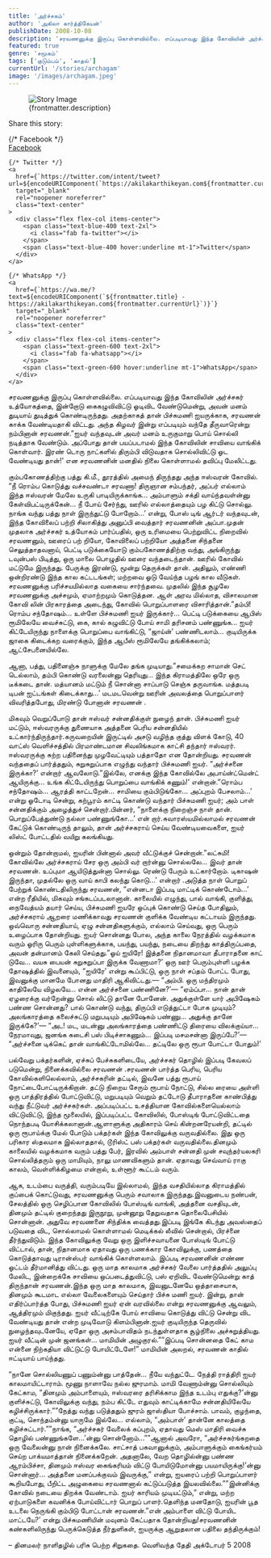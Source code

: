 ```yaml
---
title: 'அர்ச்சகம்'
author: 'அகிலா கார்த்திகேயன்'
publishDate: 2008-10-08
description: 'சரவணனுக்கு இருப்பு கொள்ளவில்லை. எப்படியாவது இந்த கோவிலின் அர்ச்சகர் உத்யோகத்தை...'
featured: true
genre: 'சமூகம்'
tags: ['குடும்பம்', 'காதல்']
currentUrl: '/stories/archagam'
image: '/images/archagam.jpeg'
---
```

<figure>
  <img src={frontmatter.image} alt="Story Image" class="w-full rounded-lg shadow-lg" />
  <figcaption class="text-gray-600 text-sm mt-2">{frontmatter.description}</figcaption>
</figure>
<div class="mt-6">
  <p class="text-lg font-bold">Share this story:</p>
  <div class="flex space-x-6 justify-start mt-4">
    {/* Facebook */}
    <a
      href={`https://www.facebook.com/sharer/sharer.php?u=${encodeURIComponent(`https://akilakarthikeyan.com${frontmatter.currentUrl}`)}`}
      target="_blank"
      rel="noopener noreferrer"
      class="text-center"
    >
      <div class="flex flex-col items-center">
        <span class="text-blue-600 text-2xl">
          <i class="fab fa-facebook"></i>
        </span>
        <span class="text-blue-600 hover:underline mt-1">Facebook</span>
      </div>
    </a>

    {/* Twitter */}
    <a
      href={`https://twitter.com/intent/tweet?url=${encodeURIComponent(`https://akilakarthikeyan.com${frontmatter.currentUrl}`)}&text=${encodeURIComponent(frontmatter.title)}`}
      target="_blank"
      rel="noopener noreferrer"
      class="text-center"
    >
      <div class="flex flex-col items-center">
        <span class="text-blue-400 text-2xl">
          <i class="fab fa-twitter"></i>
        </span>
        <span class="text-blue-400 hover:underline mt-1">Twitter</span>
      </div>
    </a>

    {/* WhatsApp */}
    <a
      href={`https://wa.me/?text=${encodeURIComponent(`${frontmatter.title} - https://akilakarthikeyan.com${frontmatter.currentUrl}`)}`}
      target="_blank"
      rel="noopener noreferrer"
      class="text-center"
    >
      <div class="flex flex-col items-center">
        <span class="text-green-600 text-2xl">
          <i class="fab fa-whatsapp"></i>
        </span>
        <span class="text-green-600 hover:underline mt-1">WhatsApp</span>
      </div>
    </a>

   
  </div>
</div>


சரவணனுக்கு இருப்பு கொள்ளவில்லை. எப்படியாவது இந்த கோவிலின் அர்ச்சகர் உத்யோகத்தை, இன்றோடு கைகழுவிவிட்டு ஓடிவிட வேண்டுமென்று, அவன் மனம் துடியாய் துடித்துக் கொண்டிருந்தது. அதற்காகத் தான் பிச்சுமணி ஐயருக்காக, சரவணன் காக்க வேண்டியதாகி விட்டது. அந்த கிழவர் இன்று எப்படியும் வந்தே தீருவாரென்று நம்பினான் சரவணன்.”ஐயர் வந்தவுடன் அவர் மனம் உருகுமாறு பொய் சொல்லி நடித்தாக வேண்டும். அப்போது தான் பயப்படாமல் இந்த கோவிலின் சாவியை வாங்கிக் கொள்வார். இரண் டொரு நாட்களில் திரும்பி விடுவதாக சொல்லிவிட்டு ஓட வேண்டியது தான்!’ என சரவணனின் மனதில் நிலை கொள்ளாமல் தவிப்பு மேலிட்டது.

கும்பகோணத்திற்கு பத்து கி.மீ., தூரத்தில் அமைந் திருந்தது அந்த ஈஸ்வரன் கோவில். “நீ ரொம்ப கொடுத்து வச்சவண்டா சரவணா! திருஞான சம்பந்தர், அப்பர் எல்லாம் இந்த ஈஸ்வரன் மேலே உருகி பாடியிருக்காங்க… அம்பாளும் சக்தி வாய்ந்தவள்ன்னு கேள்விபட்டிருக்கேன்… நீ போய் சேர்ந்து, ஊரில் எல்லாத்தையும் பழ கிட்டு சொல்லு. நாங்க வந்து பத்து நாள் இருந்துட்டு போறோம்…’ என்று, போஸ் டிங் ஆர்டர் வந்தவுடன், இந்த கோவிலைப் பற்றி சிலாகித்து அனுப்பி வைத்தார் சரவணனின் அப்பா.முதன் முதலாக அர்ச்சகர் உத்யோகம் பார்ப்பதில், ஒரு உரிமையை பெற்றுவிட்ட நிறைவில் சரவணனும், ஊரைப் பற் றியோ, கோவிலைப் பற்றியோ அத்தனை சிந்தனை செலுத்தாதவனாய், பெட்டி படுக்கையோடு கும்பகோணத்திற்கு வந்து, அங்கிருந்து டவுன்பஸ் பிடித்து, ஒரு மாலை பொழுதில் ஊரை வந்தடைந்தான். ஊரில் கோவில் மட்டுமே இருந்தது. பேருக்கு இரண்டு, மூன்று தெருக்கள் தான். அதிலும், எண்ணி ஒன்றிரண்டு இந்த கால கட்டடங்கள்; மற்றவை ஓடு வேய்ந்த பழங் கால வீடுகள். சரவணனுக்கு பரிச்சயமில்லாத வகையை சார்ந்தவை. முதலில் இந்த சூழலே சரவணனுக்கு அச்சமும், ஏமாற்றமும் கொடுத்தன. ஆள் அரவ மில்லாத, விசாலமான கோவி லின் பிரகாரத்தை அடைந்து, கோவில் பொறுப்பாளரை விசாரித்தான்.”தம்பி! ரொம்ப சந்தோஷம்… உள்ளே பிச்சுமணி ஐயர் இருக்கார்… பெட்டி படுக்கையை ஆபிஸ் ரூமிலேயே வைச்சுட்டு, கை, கால் கழுவிட்டு போய் சாமி தரிசனம் பண்ணுங்க… ஐயர் கிட்டேயிருந்து நாளைக்கு பொறுப்பை வாங்கிட்டு, “ஜாய்ன்’ பண்ணிடலாம்… குடியிருக்க ஜாகை கிடைக்கற வரைக்கும், இந்த ஆபீஸ் ரூமிலேயே தங்கிக்கலாம்; ஆட்சேபனையில்லே.

ஆனா, பத்து, பதினைஞ்சு நாளுக்கு மேலே தங்க முடியாது.”சமைக்கற சாமான் செட் டெல்லாம், தம்பி கொண்டு வரலைன்னு தெரியுது… இந்த கிராமத்திலே ஒரே ஒரு டீக்கடை தான். மத்யானம் மட்டும் நீ சொன்னா சாப்பாடு செஞ்சு தருவாங்க. மத்தபடி டிபன் ஐட்டங்கள் கிடைக்காது…’ மடமடவென்று ஊரின் அவலத்தை பொறுப்பாளர் விவரித்தபோது, மிரண்டு போனான் சரவணன் .

மிகவும் வெறுப்போடு தான் ஈஸ்வர் சன்னதிக்குள் நுழைந் தான். பிச்சுமணி ஐயர் மட்டும், ஈஸ்வரருக்கு துணையாக அத்தனை பெரிய சன்னதியில் உட்கார்ந்திருந்தார்.கருவறையின் இருட்டில் அசடு வழிந்த குத்து விளக் கோடு, 40 வாட்ஸ் வெளிச்சத்தில் பிரமாண்டமான சிவலிங்கமாக காட்சி தந்தார் ஈஸ்வரர். ஈஸ்வரருக்கு சுற்ற பதினைந்து முழவேட்டியும் பத்தாதோ என தோன்றியது. சரவணன் வந்ததைப் பார்த்ததும், சுறுசுறுப்பாக எழுந்து வந்தார் பிச்சுமணி ஐயர். “அர்ச்சனை இருக்கா?’ என்றார் ஆவலோடு.”இல்லே, எனக்கு இந்த கோவில்லே அபாய்ன்ட்மென்ட் ஆயிருக்கு… உங்க கிட்டேயிருந்து பொறுப்பை வாங்கிக் கணும்!’ என்றான்.”ரொம்ப சந்தோஷம்… ஆரத்தி காட்டறேன்… சாமியை கும்பிடுங்கோ… அப்புறம் பேசலாம்…’ என்று ஓடோடி சென்று, கற்பூரம் காட்டி கொண்டு வந்தார் பிச்சுமணி ஐயர்; அம் பாள் சன்னதிக்கும் அழைத்துச் சென்றார்.பின்னர், “நாளைக்கு நிறைஞ்ச நாள் தான். பொறுப்பேத்துண்டு நல்லா பண்ணுங்கோ…’ என் றார்.சுவாரஸ்யமில்லாமல் சரவணன் கேட்டுக் கொண்டிருந் தாலும், தான் அர்ச்சகராய் செய்ய வேண்டியவைகளை, ஐயர் லிஸ்ட் போட்டதில் வயிறு கலங்கியது.

ஒன்றும் தோன்றாமல், ஐயரின் பின்னால் அவர் வீட்டுக்குச் சென்றான்.”லட்சுமி! கோவில்லே அர்ச்சகராய் சேர ஒரு அம்பி வர் றார்ன்னு சொல்லலே… இவர் தான் சரவணன். உப்புமா ஆயிடுத்துன்னா சொல்லு. ரெண்டு பேரும் உட்கார்றோம். டிகாஷன் இருந்தா, முதல்லே ஒரு வாய் காபி கலந்து கொடு…’ என்றார் .அடுத்த நாள் பொறுப் பேற்றுக் கொண்டதிலிருந்து சரவணன், “என்னடா இப்படி மாட்டிக் கொண்டோம்…’ என்ற ரீதியில், மிகவும் சங்கடப்படலானான். காலையில் எழுந்து, பால் வாங்கி, குளித்து, நைவேத்யம் தயார் செய்ய, பிச்சுமணி ஐயரே ஒப்புக் கொண்டு செய்த போதிலும், அர்ச்சகராய் ஆறரை மணிக்காவது சரவணன் குளிக்க வேண்டிய கட்டாயம் இருந்தது. ஒவ்வொரு சன்னதியாய், ஏழு சன்னதிகளுக்கும், எல்லாம் செய்வது, ஒரு பெரும் உழைப்பாக தோன்றியது. ஐயர் சொன்னது போல, அந்த காலை நேரத்தில் வழக்கமாக வரும் ஓரிரு பெரும் புள்ளிகளுக்காக, பயந்து, பயந்து, நடையை திறந்து காத்திருப்பதை, அவன் தன்மானம் கேலி செய்தது.”ஓய் ஐயிரே! இத்தனை நிதானமாவா தீபாராதனை காட் டுவே… வயசு பையன் சுறுசுறுப்பா இருக்க வேணாமா?’ ஒரு ஊர் பெரும்புள்ளி பழக்க தோஷத்தில் இவனையும், “ஐயிரே’ என்று கூப்பிட்டு, ஒரு நாள் சப்தம் போட்ட போது, இவனுக்கு மானமே போனது மாதிரி ஆகிவிட்டது.— “அம்பி. ஒரு மந்திரமும் காதிலேயே விழலயே… என்ன அர்ச்சனை பண்ணினே?’— “ஏம்ப்பா… நான் தான் ஏழரைக்கு வர்றேன்னு சொல் லிட்டு தானே போனேன். அதுக்குள்ளே யார் அபிஷேகம் பண்ண சொன்னது? பால் கொண்டு வந்து, திருப்பி எடுத்துட்டா போக முடியும்? அலங்காரத்தை கலைச்சுட்டு மறுபடியும் அபிஷேகம் பண்ணு… அதுக்கு தானே இருக்கே?’— “அட! மட, மடன்னு அலங்காரத்தை பண்ணிட்டு திரையை விலக்குய்யா… நேரமாவுது, ஜனங்க கடைசி பஸ் பிடிச்சாகணும்… இப்படி மசமசன்னா இருப்பே?’— “அர்ச்சனை டிக்கெட் தான் வாங்கிட்டோமில்லே… தட்டிலே ஒரு ரூபா போட்டா போதும்!’

பல்வேறு பக்தர்களின், ஏச்சுப் பேச்சுகளிடையே, அர்ச்சகர் தொழில் இப்படி கேவலப் படுமென்று, நினைக்கவில்லை சரவணன் .சரவணன் பார்த்த பெரிய, பெரிய கோவில்களிலெல்லாம், அர்ச்சகரின் தட்டில், இவனே பத்து ரூபாய் நோட்டைபோட்டிருக்கிறான். தட்டு நிறைய சேரும் ரூபாய் நோட்டு, சில்ல ரையை அள்ளி ஒரு பாத்திரத்தில் போட்டுவிட்டு, மறுபடியும் வெறும் தட்டோடு தீபாராதனை காண்பித்து வந்து நீட்டுவர் அர்ச்சகர்கள். அப்படிப்பட்ட உசத்தியான கோவில்களையெல்லாம் விட்டுவிட்டு, இந்த மூலையில், இப்படிப்பட்ட கோவிலில், போஸ்டிங் போட்டுவிட்டதை நொந்தபடி யோசிக்கலானான்.ஆளாளுக்கு அதிகாரம் செய் கின்றனரேயன்றி, தட்டில் ஒரு ரூபாய்க்கு மேல் போடும் பக்தர்கள் இந்த கோவிலுக்கு வருவதில்லை. இது ஒரு பரிகார ஸ்தலமாக இல்லாததால், டூரிஸ்ட் பஸ் பக்தர்கள் வருவதில்லை.தினமும் காலையில் வழக்கமாக வரும் பத்து பேர், இரவில் அம்பாள் சன்னதி முன் சவுந்தர்யலகரி சொல்லித்தரும் ஒரு மாமியும், நாலு மாணவிகளும் தான். ஏதாவது செவ்வாய் ராகு காலம், வெள்ளிக்கிழமை என்றால், உள்ளூர் கூட்டம் வரும்.

ஆக, உடம்பை வருத்தி, வரும்படியே இல்லாமல், இந்த வசதியில்லாத கிராமத்தில் குப்பைக் கொட்டுவது, சரவணனுக்கு பெரும் சவாலாக இருந்தது.இவனுடைய நண்பன், சேலத்தில் ஒரு செழிப்பான கோவிலில் போஸ்டிங் வாங்கி, அத்தனை வசதியுடன், தினமும் தட்டில் குறைந்தது இருநூறு, முன்னூறு தேறுவதாக தொலைபேசியில் சொன்னான். அதுவே சரவணனை சிந்திக்க வைத்தது.இப்படி இங்கே கிடந்து அவஸ்தைப் படுவதை விட, சொல்லாமல் கொள்ளாமல் மெடிக்கல் லீவில் சென்றால், பிரச்னை தீர்ந்துவிடும். இந்த கோவிலுக்கு வேறு ஒரு இளிச்சவாயனை போஸ்டிங் போட்டு விட்டால், தான், நிதானமாக ஏதாவது ஒரு பணக்கார கோவிலுக்கு, பணத்தை கொடுத்தாவது டிரான்ஸ்பர் வாங்கிக் கொள்ளலாம். இப்படி சரவணனின் எண்ண ஓட்டம் தீர்மானித்து விட்டது. ஒரு மாத காலமாக அர்ச்சகர் வேலை பார்த்ததில் அலுப்பு மேலிட, இன்றைக்கே சாவியை ஒப்படைத்துவிட்டு, பஸ் ஏறிவிட வேண்டுமென்று காத் திருந்தான் சரவணன்.இந்த ஒரு மாத காலமாக, இவனுடனேயே ஒத்தாசையாக, தினமும் கூடமாட எல்லா வேலைகளையும் செய்தார் பிச்சு மணி ஐயர். இன்று, தான் எதிர்ப்பார்த்த போது, பிச்சுமணி ஐயர் ஏன் வரவில்லை என்று சரவணனுக்கு ஆவலும், ஆத்திரமும் மிகுந்தது. ஐயர் வீட்டிற்கே போய் சாவியை கொடுத்து விட்டு சென்று விட வேண்டியது தான் என்ற முடிவோடு கிளம்பினான்.ஐயர் குடியிருந்த தெருவில் நுழைந்தவுடனேயே, ஏதோ ஒரு அசம்பாவிதம் நடந்துள்ளதாக சூழ்நிலை அச்சுறுத்தியது. ஐயர் வீட்டின் முன் ஜனங்கள்… மாமியின் அழுகுரல்.””இப்படி சொன்னதை கேட் காம என்னை நிற்கதியா விட்டுட்டு போயிட்டேளே!” மாமியின் அலறல், சரவணன் காதில் ஈட்டியாய் பாய்ந்தது.

“நானே சொல்லியணுப் பணும்ன்னு பாத்தேன்… நீயே வந்துட்டே. நேத்தி ராத்திரி ஐயர் காலமாயிட்டாராம். மூணு நாளாவே நல்ல ஜுரமாம். மாமி வேணாம்ன்னு சொல்லியும் கேட்காம, “தினமும் அம்பாளையும், ஈஸ்வரரை தரிசிக்காம இந்த உடம்பு எதுக்கு?’ன்னு குளிச்சுட்டு, கோவிலுக்கு வந்து, நம்ப கிட்டே எதுவும் காட்டிக்காமே சன்னதியிலேயே கழிச்சிருக்கார்.””நேத்து வந்து படுத்ததும் ஜுரம் ஜாஸ்தியா போச்சாம். பாவம், குழந்தை, குட்டி, சொந்தம்ன்னு யாருமே இல்லே… எல்லாம், “அம்பாள்’ தான்னே காலத்தை கழிச்சுட்டார்.””நாங்க, “அர்ச்சகர் வேலைக் கப்புறம், ஏதாவது மெஸ் மாதிரி வைச்சு தொழில் பண்ணுங்களே…’ன்னு சொன்னோம்…””ஆனால் அவரோ, “அர்ச்சகர்ங்கறதை ஒரு வேலைன்னு நான் நினைக்கலே. சாட்சாத் பகவானுக்கும், அம்பாளுக்கும் கைங்கர்யம் செய்ற பாக்யமாத்தான் நினைக்கறேன். அதனாலே, வேற தொழில்ன்னு பண்ண ஆரம்பிச்சா, தினமும் ஈஸ்வர கைங்கரியம் விட்டு போயிடுமோன்னு பயமாயிருக்கு!’ன்னு சொன்னார்… அத்தனை மனப்பக்குவம் இவருக்கு,” என்று, ஐயரைப் பற்றி பொறுப்பாளர் கூறியபோது, பீறிட்ட அழுகையை சரவணனால் கட்டுப்படுத்த இயலவில்லை.””இன்னிக்கு கோவில் நடையை திறக்க வேண்டாம். ஐயர் காரியம் முடியட்டும்,” என்று, மற்ற ஏற்பாடுகளை கவனிக்க போய்விட்டார் பொறுப் பாளர்.தெளிந்த மனதோடு, ஐயரின் பூத உடலை நெருங்கி கும்பிடு போட்டான் சரவணன்.”என் அம்பாளை விட்டு போயிட மாட்டயே?’ என்று பிச்சுமணியின் மவுனம் கேட்பதாக தோன்றியது!சரவணனின் கண்களிலிருந்து பெருக்கெடுத்த நீர்துளிகள், ஐயருக்கு ஆறுதலான பதிலை தந்திருக்கும்!

– தினமலர் நாளிதழில் பரிசு பெற்ற சிறுகதை. வெளிவந்த தேதி அக்டோபர் 5 2008